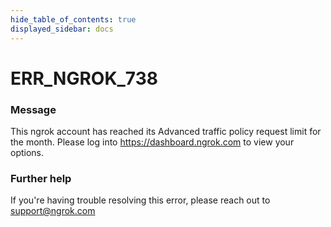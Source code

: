 ```yaml
---
hide_table_of_contents: true
displayed_sidebar: docs
---
```



# ERR_NGROK_738

### Message
This ngrok account has reached its Advanced traffic policy request limit for the month. Please log into https://dashboard.ngrok.com to view your options.

<ErrorDetails error='err_ngrok_738' />


### Further help
If you're having trouble resolving this error, please reach out to [support@ngrok.com](mailto:support@ngrok.com?subject=Help%20with%20ERR_NGROK_738)

